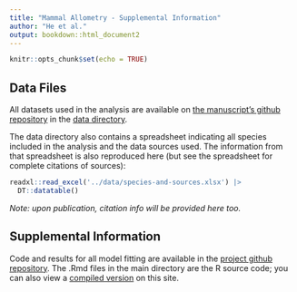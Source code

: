 ```yaml
---
title: "Mammal Allometry - Supplemental Information"
author: "He et al."
output: bookdown::html_document2
---
```


```r
knitr::opts_chunk$set(echo = TRUE)
```

## Data Files

All datasets used in the analysis are available on [the manuscript's github repository](https://github.com/stacyderuiter/mammal-allometry) in the [data directory](https://github.com/stacyderuiter/mammal-allometry/tree/main/data).

The data directory also contains a spreadsheet indicating all species included in the analysis and the data sources used. The information from that spreadsheet is also reproduced here (but see the spreadsheet for complete citations of sources):

```r
readxl::read_excel('../data/species-and-sources.xlsx') |>
  DT::datatable()
```

*Note: upon publication, citation info will be provided here too.*

## Supplemental Information

Code and results for all model fitting are available in the [project github repository](https://github.com/stacyderuiter/mammal-allometry). The .Rmd files in the main directory are the R source code; you can also view a [compiled version](supplement.html) on this site.

